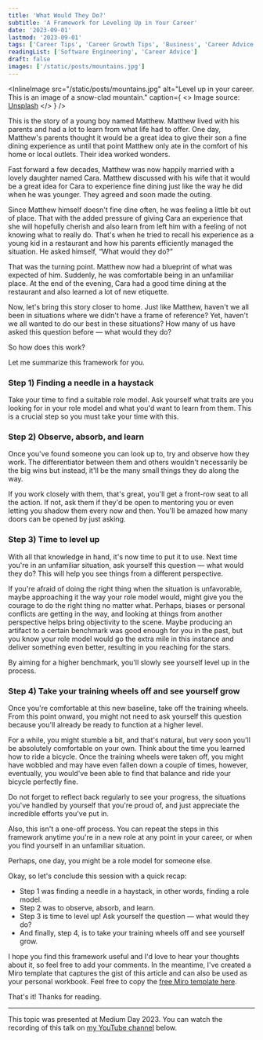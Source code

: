 ```yaml
---
title: 'What Would They Do?'
subtitle: 'A Framework for Leveling Up in Your Career'
date: '2023-09-01'
lastmod: '2023-09-01'
tags: ['Career Tips', 'Career Growth Tips', 'Business', 'Career Advice', 'Medium Day']
readingList: ['Software Engineering', 'Career Advice']
draft: false
images: ['/static/posts/mountains.jpg']
---
```


<InlineImage
  src="/static/posts/mountains.jpg"
  alt="Level up in your career. This is an image of a snow-clad mountain."
  caption={
    <>
      Image source: <a href="https://unsplash.com/photos/9wg5jCEPBsw">Unsplash</a>
    </>
  }
/>

This is the story of a young boy named Matthew. Matthew lived with his parents and had a lot to learn from what life had to offer. One day, Matthew's parents thought it would be a great idea to give their son a fine dining experience as until that point Matthew only ate in the comfort of his home or local outlets. Their idea worked wonders.

Fast forward a few decades, Matthew was now happily married with a lovely daughter named Cara. Matthew discussed with his wife that it would be a great idea for Cara to experience fine dining just like the way he did when he was younger. They agreed and soon made the outing.

Since Matthew himself doesn't fine dine often, he was feeling a little bit out of place. That with the added pressure of giving Cara an experience that she will hopefully cherish and also learn from left him with a feeling of not knowing what to really do. That's when he tried to recall his experience as a young kid in a restaurant and how his parents efficiently managed the situation. He asked himself, “What would they do?”

That was the turning point. Matthew now had a blueprint of what was expected of him. Suddenly, he was comfortable being in an unfamiliar place. At the end of the evening, Cara had a good time dining at the restaurant and also learned a lot of new etiquette.

Now, let's bring this story closer to home. Just like Matthew, haven't we all been in situations where we didn't have a frame of reference? Yet, haven't we all wanted to do our best in these situations? How many of us have asked this question before — what would they do?

So how does this work?

Let me summarize this framework for you.

### Step 1) Finding a needle in a haystack

Take your time to find a suitable role model. Ask yourself what traits are you looking for in your role model and what you'd want to learn from them. This is a crucial step so you must take your time with this.

### Step 2) Observe, absorb, and learn

Once you've found someone you can look up to, try and observe how they work. The differentiator between them and others wouldn't necessarily be the big wins but instead, it'll be the many small things they do along the way.

If you work closely with them, that's great, you'll get a front-row seat to all the action. If not, ask them if they'd be open to mentoring you or even letting you shadow them every now and then. You'll be amazed how many doors can be opened by just asking.

### Step 3) Time to level up

With all that knowledge in hand, it's now time to put it to use. Next time you're in an unfamiliar situation, ask yourself this question — what would they do? This will help you see things from a different perspective.

If you're afraid of doing the right thing when the situation is unfavorable, maybe approaching it the way your role model would, might give you the courage to do the right thing no matter what. Perhaps, biases or personal conflicts are getting in the way, and looking at things from another perspective helps bring objectivity to the scene. Maybe producing an artifact to a certain benchmark was good enough for you in the past, but you know your role model would go the extra mile in this instance and deliver something even better, resulting in you reaching for the stars.

By aiming for a higher benchmark, you'll slowly see yourself level up in the process.

### Step 4) Take your training wheels off and see yourself grow

Once you're comfortable at this new baseline, take off the training wheels. From this point onward, you might not need to ask yourself this question because you'll already be ready to function at a higher level.

For a while, you might stumble a bit, and that's natural, but very soon you'll be absolutely comfortable on your own. Think about the time you learned how to ride a bicycle. Once the training wheels were taken off, you might have wobbled and may have even fallen down a couple of times, however, eventually, you would've been able to find that balance and ride your bicycle perfectly fine.

Do not forget to reflect back regularly to see your progress, the situations you've handled by yourself that you're proud of, and just appreciate the incredible efforts you've put in.

Also, this isn't a one-off process. You can repeat the steps in this framework anytime you're in a new role at any point in your career, or when you find yourself in an unfamiliar situation.

Perhaps, one day, you might be a role model for someone else.

Okay, so let's conclude this session with a quick recap:

- Step 1 was finding a needle in a haystack, in other words, finding a role model.
- Step 2 was to observe, absorb, and learn.
- Step 3 is time to level up! Ask yourself the question — what would they do?
- And finally, step 4, is to take your training wheels off and see yourself grow.

I hope you find this framework useful and I'd love to hear your thoughts about it, so feel free to add your comments. In the meantime, I've created a Miro template that captures the gist of this article and can also be used as your personal workbook. Feel free to copy the [free Miro template here](https://miro.com/miroverse/what-would-they-do-your-personal/).

That's it! Thanks for reading.

<hr />

This topic was presented at Medium Day 2023. You can watch the recording of this talk on [my YouTube channel](https://youtu.be/vM35fK7ziZk) below.

<YouTube url="https://youtu.be/vM35fK7ziZk" />
